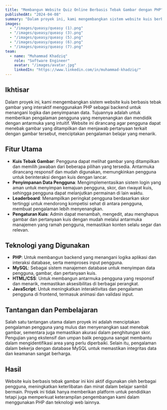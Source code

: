 ```yaml
---
title: "Membangun Website Quiz Online Berbasis Tebak Gambar dengan PHP"
publishedAt: "2024-04-08"
summary: "Dalam proyek ini, kami mengembangkan sistem website kuis berbasis tebak gambar menggunakan PHP, memberikan pengalaman interaktif bagi pengguna dengan antarmuka yang intuitif."
images:
  - "/images/queasy/queasy (1).png"
  - "/images/queasy/queasy (3).png"
  - "/images/queasy/queasy (5).png"
  - "/images/queasy/queasy (6).png"
  - "/images/queasy/queasy (7).png"
team:
  - name: "Muhammad Khadziq"
    role: "Software Engineer"
    avatar: "/images/avatar.jpg"
    linkedIn: "https://www.linkedin.com/in/muhammad-khadziq/"
---
```


## Ikhtisar

Dalam proyek ini, kami mengembangkan sistem website kuis berbasis tebak gambar yang interaktif menggunakan PHP sebagai backend untuk menangani logika dan penyimpanan data. Tujuannya adalah untuk memberikan pengalaman pengguna yang menyenangkan dan mendidik dengan antarmuka yang intuitif. Website ini dirancang agar pengguna dapat menebak gambar yang ditampilkan dan menjawab pertanyaan terkait dengan gambar tersebut, menciptakan pengalaman belajar yang menarik.

## Fitur Utama

- **Kuis Tebak Gambar**: Pengguna dapat melihat gambar yang ditampilkan dan memilih jawaban dari beberapa pilihan yang tersedia. Antarmuka dirancang responsif dan mudah digunakan, memungkinkan pengguna untuk berinteraksi dengan kuis dengan lancar.
- **Penyimpanan Data Pengguna**: Mengimplementasikan sistem login yang aman untuk menyimpan kemajuan pengguna, skor, dan riwayat kuis, sehingga pengguna dapat melanjutkan permainan di lain waktu.
- **Leaderboard**: Menampilkan peringkat pengguna berdasarkan skor tertinggi untuk mendorong kompetisi sehat di antara pengguna, membuat pengalaman lebih menyenangkan.
- **Pengaturan Kuis**: Admin dapat menambah, mengedit, atau menghapus gambar dan pertanyaan kuis dengan mudah melalui antarmuka manajemen yang ramah pengguna, memastikan konten selalu segar dan relevan.

## Teknologi yang Digunakan

- **PHP**: Untuk membangun backend yang menangani logika aplikasi dan interaksi database, serta memproses input pengguna.
- **MySQL**: Sebagai sistem manajemen database untuk menyimpan data pengguna, gambar, dan pertanyaan kuis.
- **HTML/CSS**: Untuk membangun antarmuka pengguna yang responsif dan menarik, memastikan aksesibilitas di berbagai perangkat.
- **JavaScript**: Untuk meningkatkan interaktivitas dan pengalaman pengguna di frontend, termasuk animasi dan validasi input.

## Tantangan dan Pembelajaran

Salah satu tantangan utama dalam proyek ini adalah menciptakan pengalaman pengguna yang mulus dan menyenangkan saat menebak gambar, sementara juga memastikan akurasi dalam penghitungan skor. Pengujian yang ekstensif dan umpan balik pengguna sangat membantu dalam mengidentifikasi area yang perlu diperbaiki. Selain itu, pengalaman dalam bekerja dengan database MySQL untuk memastikan integritas data dan keamanan sangat berharga.

## Hasil

Website kuis berbasis tebak gambar ini kini aktif digunakan oleh berbagai pengguna, meningkatkan keterlibatan dan minat dalam belajar sambil bermain. Proyek ini tidak hanya memberikan platform untuk pendidikan tetapi juga memperkuat keterampilan pengembangan kami dalam menggunakan PHP dan teknologi web lainnya.
